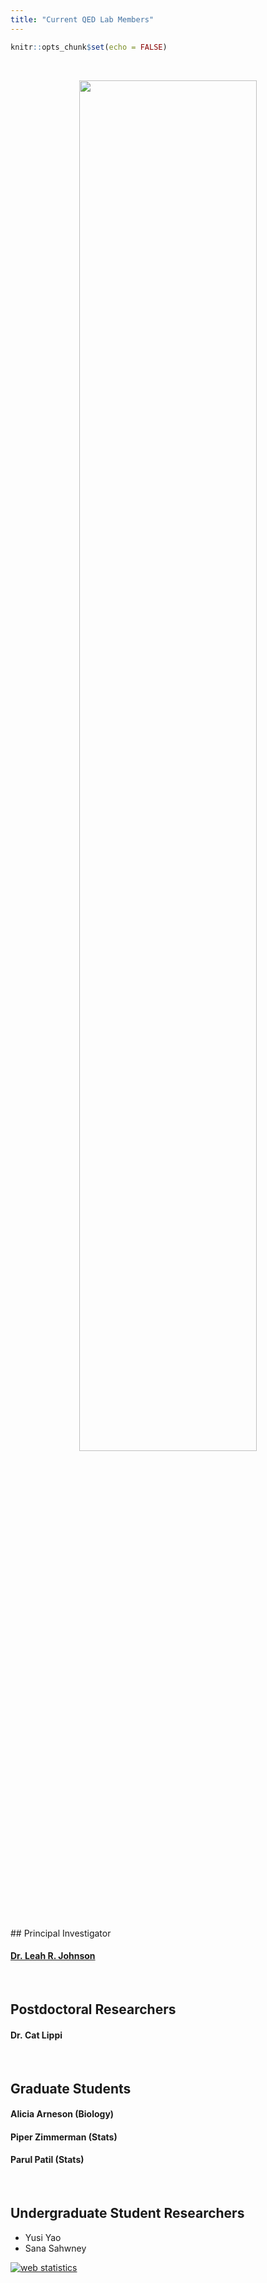 ```yaml
---
title: "Current QED Lab Members"
---
```


```r
knitr::opts_chunk$set(echo = FALSE)
```

<br>

<center>![](images/lab_W2024.jpeg){width="75%"}</center>

<br>
## Principal Investigator

#### [Dr. Leah R. Johnson](leahJ.html)

<br>

## Postdoctoral Researchers

#### Dr. Cat Lippi


<br>

## Graduate Students

#### Alicia Arneson (Biology)

#### Piper Zimmerman (Stats)

#### Parul Patil (Stats)

<br>

## Undergraduate Student Researchers

- Yusi Yao
- Sana Sahwney

```{=html}
<!-- Default Statcounter code for QED
http://leah.johnson-gramacy.com/QED/ -->
```

```{=html}
<script type="text/javascript">
var sc_project=10740637; 
var sc_invisible=1; 
var sc_security="092cf49e"; 
</script>
```

```{=html}
<script type="text/javascript"
src="https://www.statcounter.com/counter/counter.js"
async></script>
```

<noscript>

::: statcounter
<a title="web statistics"
href="https://statcounter.com/" target="_blank"><img src="https://c.statcounter.com/10740637/0/092cf49e/1/" alt="web statistics" class="statcounter"/></a>
:::

</noscript>

<!-- End of Statcounter Code -->
